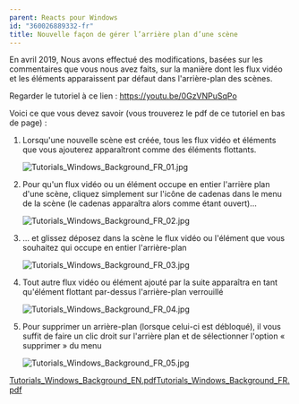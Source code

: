 ```yaml
---
parent: Reacts pour Windows
id: "360026889332-fr"
title: Nouvelle façon de gérer l’arrière plan d’une scène
---
```

En avril 2019, Nous avons effectué des modifications, basées sur les commentaires que vous nous avez faits, sur la manière dont les flux vidéo et les éléments apparaissent par défaut dans l'arrière-plan des scènes.

Regarder le tutoriel à ce lien : https://youtu.be/0GzVNPuSqPo

Voici ce que vous devez savoir (vous trouverez le pdf de ce tutoriel en bas de page) :

1.  Lorsqu'une nouvelle scène est créée, tous les flux vidéo et éléments que vous ajouterez apparaîtront comme des éléments flottants.  
      
    ![Tutorials_Windows_Background_FR_01.jpg](@assets/attachments/Tutorials_Windows_Background_FR_01.jpg)
      
    
2.  Pour qu'un flux vidéo ou un élément occupe en entier l'arrière plan d'une scène, cliquez simplement sur l'icône de cadenas dans le menu de la scène (le cadenas apparaîtra alors comme étant ouvert)...  
      
    ![Tutorials_Windows_Background_FR_02.jpg](@assets/attachments/Tutorials_Windows_Background_FR_02.jpg)
      
    
3.  ... et glissez déposez dans la scène le flux vidéo ou l'élément que vous souhaitez qui occupe en entier l'arrière-plan  
      
    ![Tutorials_Windows_Background_FR_03.jpg](@assets/attachments/Tutorials_Windows_Background_FR_03.jpg)
      
    
4.  Tout autre flux vidéo ou élément ajouté par la suite apparaîtra en tant qu'élément flottant par-dessus l'arrière-plan verrouillé  
      
    ![Tutorials_Windows_Background_FR_04.jpg](@assets/attachments/Tutorials_Windows_Background_FR_04.jpg)
      
    
5.  Pour supprimer un arrière-plan (lorsque celui-ci est débloqué), il vous suffit de faire un clic droit sur l'arrière plan et de sélectionner l'option « supprimer » du menu  
      
    ![Tutorials_Windows_Background_FR_05.jpg](@assets/attachments/Tutorials_Windows_Background_FR_05.jpg)

[Tutorials\_Windows\_Background\_EN.pdf](@assets/attachments/Tutorials_Windows_Background_EN.pdf)[Tutorials\_Windows\_Background\_FR.pdf](@assets/attachments/Tutorials_Windows_Background_FR.pdf)
